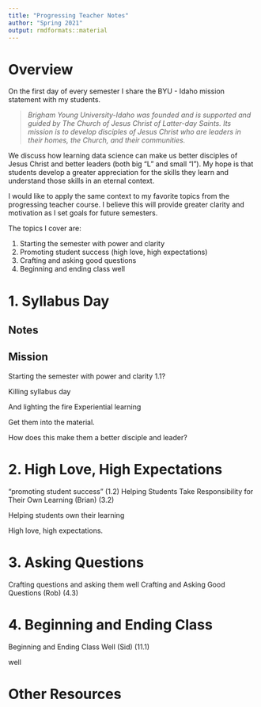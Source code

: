 ```yaml
---
title: "Progressing Teacher Notes"
author: "Spring 2021"
output: rmdformats::material 
---
```


# Overview

On the first day of every semester I share the BYU - Idaho mission statement with my students.

> *Brigham Young University-Idaho was founded and is supported and guided by The Church of Jesus Christ of Latter-day Saints. Its mission is to develop disciples of Jesus Christ who are leaders in their homes, the Church, and their communities.*

We discuss how learning data science can make us better disciples of Jesus Christ and better leaders (both big "L" and small "l"). My hope is that students develop a greater appreciation for the skills they learn and understand those skills in an eternal context.

I would like to apply the same context to my favorite topics from the progressing teacher course. I believe this will provide greater clarity and motivation as I set goals for future semesters.

The topics I cover are:

1. Starting the semester with power and clarity
1. Promoting student success (high love, high expectations)
1. Crafting and asking good questions
1. Beginning and ending class well

# 1. Syllabus Day

## Notes

## Mission

Starting the semester with power and clarity 1.1?

Killing syllabus day

And lighting the fire
Experiential learning

Get them into the material.

How does this make them a better disciple and leader?

# 2. High Love, High Expectations

"promoting student success" (1.2)
Helping Students Take Responsibility for Their Own Learning (Brian) (3.2)


Helping students own their learning

High love, high expectations.



# 3. Asking Questions

Crafting questions and asking them well
Crafting and Asking Good Questions (Rob) (4.3)

# 4. Beginning and Ending Class

Beginning and Ending Class Well (Sid) (11.1)

well



# Other Resources
